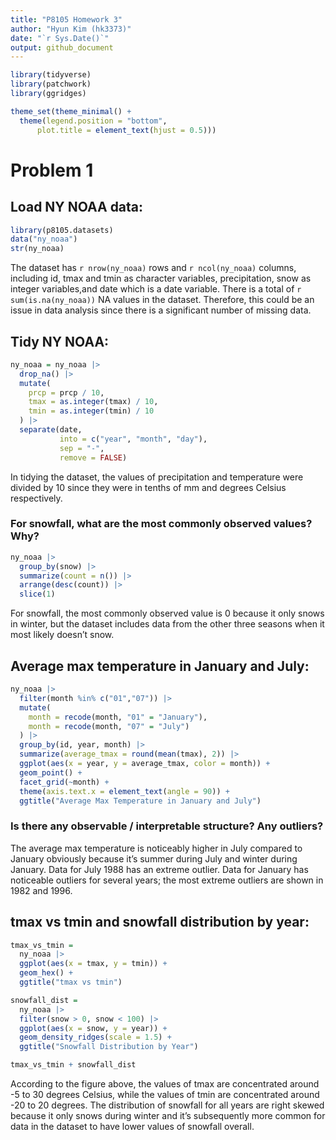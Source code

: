 ```yaml
---
title: "P8105 Homework 3"
author: "Hyun Kim (hk3373)"
date: "`r Sys.Date()`"
output: github_document
---
```


```r
library(tidyverse)
library(patchwork)
library(ggridges)

theme_set(theme_minimal() + 
  theme(legend.position = "bottom", 
      plot.title = element_text(hjust = 0.5)))
```

# Problem 1

## Load NY NOAA data:
```r
library(p8105.datasets)
data("ny_noaa")
str(ny_noaa)
```

The dataset has `r nrow(ny_noaa)` rows and `r ncol(ny_noaa)` columns, including 
id, tmax and tmin as character variables, precipitation, snow as integer 
variables,and date which is a date variable. There is a total of 
`r sum(is.na(ny_noaa))` NA values in the dataset. Therefore, this could be an 
issue in data analysis since there is a significant number of missing data. 

## Tidy NY NOAA: 
```r
ny_noaa = ny_noaa |>
  drop_na() |>
  mutate(
    prcp = prcp / 10,
    tmax = as.integer(tmax) / 10,
    tmin = as.integer(tmin) / 10
  ) |>
  separate(date, 
           into = c("year", "month", "day"), 
           sep = "-",
           remove = FALSE) 
```

In tidying the dataset, the values of precipitation and temperature were divided 
by 10 since they were in tenths of mm and degrees Celsius respectively. 

### For snowfall, what are the most commonly observed values? Why?
```r
ny_noaa |>
  group_by(snow) |>
  summarize(count = n()) |>
  arrange(desc(count)) |>
  slice(1)
```

For snowfall, the most commonly observed value is 0 because it only snows in 
winter, but the dataset includes data from the other three seasons when it 
most likely doesn't snow. 

## Average max temperature in January and July:
```r
ny_noaa |>
  filter(month %in% c("01","07")) |>
  mutate(
    month = recode(month, "01" = "January"),
    month = recode(month, "07" = "July")
  ) |>
  group_by(id, year, month) |>
  summarize(average_tmax = round(mean(tmax), 2)) |>
  ggplot(aes(x = year, y = average_tmax, color = month)) +
  geom_point() +
  facet_grid(~month) +
  theme(axis.text.x = element_text(angle = 90)) +
  ggtitle("Average Max Temperature in January and July")
```

### Is there any observable / interpretable structure? Any outliers?

The average max temperature is noticeably higher in July compared to January 
obviously because it's summer during July and winter during January. Data for 
July 1988 has an extreme outlier. Data for January has noticeable outliers for 
several years; the most extreme outliers are shown in 1982 and 1996. 

## tmax vs tmin and snowfall distribution by year:
```r
tmax_vs_tmin = 
  ny_noaa |>
  ggplot(aes(x = tmax, y = tmin)) + 
  geom_hex() +
  ggtitle("tmax vs tmin")

snowfall_dist = 
  ny_noaa |>
  filter(snow > 0, snow < 100) |>
  ggplot(aes(x = snow, y = year)) + 
  geom_density_ridges(scale = 1.5) +
  ggtitle("Snowfall Distribution by Year")

tmax_vs_tmin + snowfall_dist
```

According to the figure above, the values of tmax are concentrated around -5 to 
30 degrees Celsius, while the values of tmin are concentrated around -20 to 20 
degrees. The distribution of snowfall for all years are right skewed because it 
only snows during winter and it's subsequently more common for data in the 
dataset to have lower values of snowfall overall. 
